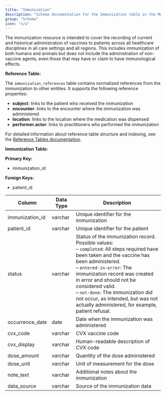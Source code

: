 ```yaml
---
title: "Immunization"
description: "Schema documentation for the Immunization table in the Metriport data model"
group: "Schema"
icon: "n/a"
---
```


The immunization resource is intended to cover the recording of current and historical administration of vaccines to patients across all healthcare disciplines in all care settings and all regions. This includes immunization of both humans and animals but does not include the administration of non-vaccine agents, even those that may have or claim to have immunological effects.

**Reference Table:**

The `immunization_references` table contains normalized references from the immunization to other entities. It supports the following reference properties:
* **subject**: links to the patient who received the immunization
* **encounter**: links to the encounter where the immunization was administered
* **location**: links to the location where the medication was dispensed
* **performer.actor**: links to practitioners who performed the immunization

For detailed information about reference table structure and indexing, see the [Reference Tables documentation](/medical-api/handling-data/schema/reference-tables).

**Immunization Table:**

**Primary Key:**
* immunization_id

**Foreign Keys:**
* patient_id

| Column | Data Type | Description |
| ------ | --------- | ----------- |
| immunization_id | varchar | Unique identifier for the immunization |
| patient_id | varchar | Unique identifier for the patient |
| status | varchar | Status of the immunization record. Possible values:<br/>– <code>completed</code>: All steps required have been taken and the vaccine has been administered.<br/>– <code>entered-in-error</code>: The immunization record was created in error and should not be considered valid.<br/>– <code>not-done</code>: The immunization did not occur, as intended, but was not actually administered, for example, patient refusal. |
| occurrence_date | date | Date when the immunization was administered |
| cvx_code | varchar | CVX vaccine code |
| cvx_display | varchar | Human-readable description of CVX code |
| dose_amount | varchar | Quantity of the dose administered |
| dose_unit | varchar | Unit of measurement for the dose |
| note_text | varchar | Additional notes about the immunization |
| data_source | varchar | Source of the immunization data |
